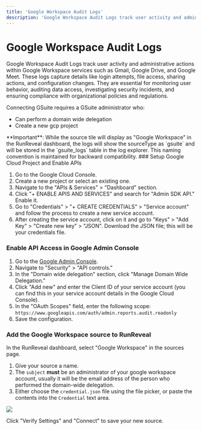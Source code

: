 ```yaml
---
title: 'Google Workspace Audit Logs'
description: 'Google Workspace Audit Logs track user activity and administrative actions within Google Workspace services such as Gmail, Google Drive, and Google Meet. These logs capture details like login attempts, file access, sharing actions, and configuration changes. They are essential for monitoring user behavior, auditing data access, investigating security incidents, and ensuring compliance with organizational policies and regulations.'
---
```



# Google Workspace Audit Logs

Google Workspace Audit Logs track user activity and administrative actions within Google Workspace services such as Gmail, Google Drive, and Google Meet. These logs capture details like login attempts, file access, sharing actions, and configuration changes. They are essential for monitoring user behavior, auditing data access, investigating security incidents, and ensuring compliance with organizational policies and regulations.

<Callout type='info'>
Connecting GSuite requires a GSuite administrator who:

* Can perform a domain wide delegation
* Create a new gcp project
</Callout>

<Callout type='warning'>
**Important**: While the source tile will display as "Google Workspace" in the RunReveal dashboard, the logs will show the sourceType as `gsuite` and will be stored in the `gsuite_logs` table in the log explorer. This naming convention is maintained for backward compatibility.
</Callout>

<Steps>
### Setup Google Cloud Project and Enable APIs

1. Go to the Google Cloud Console.
2. Create a new project or select an existing one.
3. Navigate to the "APIs & Services" > "Dashboard" section.
4. Click "+ ENABLE APIS AND SERVICES" and search for "Admin SDK API." Enable it.
5. Go to "Credentials" > "+ CREATE CREDENTIALS" > "Service account" and follow the process to create a new service account.
6. After creating the service account, click on it and go to "Keys" > "Add Key" > "Create new key" > "JSON". Download the JSON file; this will be your credentials file.

### Enable API Access in Google Admin Console

1. Go to the [Google Admin Console](https://admin.google.com/).
2. Navigate to "Security" > "API controls."
3. In the "Domain wide delegation" section, click "Manage Domain Wide Delegation."
4. Click "Add new" and enter the Client ID of your service account (you can find this in your service account details in the Google Cloud Console).
5. In the "OAuth Scopes" field, enter the following scope: `https://www.googleapis.com/auth/admin.reports.audit.readonly`
6. Save the configuration.

### Add the Google Workspace source to RunReveal

In the RunReveal dashboard, select "Google Workspace" in the sources page.

1. Give your source a name.
2. The `subject` **must** be an administrator of your google workspace account, usually it will be the email address of the person who performed the domain-wide delegation.
3. Either choose the `credential.json` file using the file picker, or paste the contents into the `Credential` text area.

<img src="/google-workspace-logs-1.png"/>

Click "Verify Settings" and "Connect" to save your new source.

</Steps>